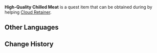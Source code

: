 {{For|the quest item from [[Flavor of the Month]]|High-Quality Chilled Meat (Flavor of the Month)}}
{{Item Infobox
|title        = High-Quality Chilled Meat
|id           = 100967
|image        = Item Chilled Meat.png
|type         = Quest Items
|description  = Chilled Meat that appears to be of high quality. It should make for some good cooking indeed.
|source1      = Obtained during the event quest [[Contraption-Contrived Cooking Course: Part III]]
|related_type = Variant
|related_item = Chilled Meat
}}
'''High-Quality Chilled Meat''' is a quest item that can be obtained during {{Quest|Contraption-Contrived Cooking Course: Part III}} by helping [[Cloud Retainer]].

==Other Languages==
{{Other Languages
|default_hidden = 1
|en      = High-Quality Chilled Meat
|zhs     = 优质「冷鲜肉」
|zhs_rm  = Yōuzhì "Lěngxiānròu"
|zht     = 優質「冷鮮肉」
|zht_rm  = Yōuzhí "Lěngxiānròu"
|ja      = 良質な「冷製鮮肉」
|ja_rm   = Ryoushitsuna "Reisei Senniku"
|ko      = 양질의 「냉동 생고기」
|ko_rm   = Yangjil-ui "Naengdong Saenggogi"
|es      = Carne congelada de excelente calidad
|fr      = Viande congelée de qualité
|ru      = Отменное цельномороженое мясо
|th      = Chilled Meat คุณภาพดี
|th_rm   = 
|vi      = Thịt Tươi Lạnh Hảo Hạng
|de      = Hochwertiges kaltes Gourmetfleisch
|id      = Chilled Meat Berkualitas Tinggi
|pt      = Carne Fresca Fria Excelente
|tr      = Kaliteli Dondurulmuş Et
|it      = Pezzo di carne congelata d'alta qualità
}}

==Change History==
{{Change History|2.1}}